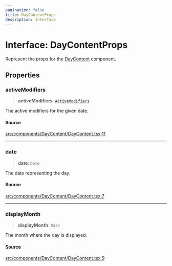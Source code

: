 ```yaml
---
pagination: false
title: DayContentProps
description: Interface
---
```


# Interface: DayContentProps

Represent the props for the [DayContent](/api/latest/functions/DayContent.mdx) component.

## Properties

### activeModifiers

> **activeModifiers**: [`ActiveModifiers`](/api/latest/type-aliases/ActiveModifiers.mdx)

The active modifiers for the given date.

#### Source

[src/components/DayContent/DayContent.tsx:11](https://github.com/gpbl/react-day-picker/blob/575f9be39/src/components/DayContent/DayContent.tsx#L11)

***

### date

> **date**: `Date`

The date representing the day.

#### Source

[src/components/DayContent/DayContent.tsx:7](https://github.com/gpbl/react-day-picker/blob/575f9be39/src/components/DayContent/DayContent.tsx#L7)

***

### displayMonth

> **displayMonth**: `Date`

The month where the day is displayed.

#### Source

[src/components/DayContent/DayContent.tsx:9](https://github.com/gpbl/react-day-picker/blob/575f9be39/src/components/DayContent/DayContent.tsx#L9)
